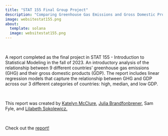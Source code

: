 ```yaml
---
title: "STAT 155 Final Group Project"
description: "Comparing Greenhouse Gas Emissions and Gross Domestic Product: An Analysis of Global Economic and Environmental Equity"
image: websitestat155.png
about:
  template: solana
  image: websitestat155.png
---
```


\

A report completed as the final project in STAT 155 - Introduction to Statistical Modeling in the fall of 2023. An introductory analysis of the relationship between 9 different countries' greenhouse gas emissions (GHG) and their gross domestic products (GDP). The report includes linear regression models that capture the relationship between GHG and GDP across our 3 different categories of countries: high, median, and low GDP.

\

This report was created by [Katelyn McClure](https://katelynmcclure.github.io), [Julia Brandfonbrener](https://www.linkedin.com/in/julia-b-88a765256/), Sam Fyle, and [Lilabeth Sokolewicz.](https://www.linkedin.com/in/lilabeth-sokolewicz-428490242/) 

\

Check out the [report!](https://docs.google.com/document/d/1RMU2g8sHQonV7shDWZIfoherOiBN0tCvUKAjphZWuCE/edit?usp=sharing) 


